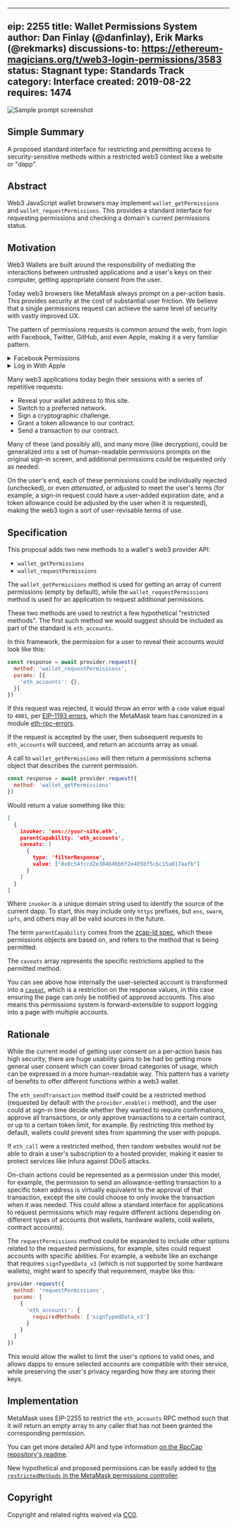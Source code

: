 
---
eip: 2255
title: Wallet Permissions System
author: Dan Finlay (@danfinlay), Erik Marks (@rekmarks)
discussions-to: https://ethereum-magicians.org/t/web3-login-permissions/3583
status: Stagnant
type: Standards Track
category: Interface
created: 2019-08-22
requires: 1474
---

![Sample prompt screenshot](../assets/eip-2255/permissions.png)

## Simple Summary

A proposed standard interface for restricting and permitting access to security-sensitive methods within a restricted web3 context like a website or "dapp".

## Abstract

Web3 JavaScript wallet browsers may implement `wallet_getPermissions` and `wallet_requestPermissions`. This provides a standard interface for requesting permissions and checking a domain's current permissions status.

## Motivation

Web3 Wallets are built around the responsibility of mediating the interactions between untrusted applications and a user's keys on their computer, getting appropriate consent from the user.

Today web3 browsers like MetaMask always prompt on a per-action basis. This provides security at the cost of substantial user friction. We believe that a single permissions request can achieve the same level of security with vastly improved UX.

The pattern of permissions requests is common around the web, from login with Facebook, Twitter, GitHub, and even Apple, making it a very familiar pattern.

<details>
  <summary>Facebook Permissions</summary>
  <img src="../assets/eip-2255/facebook_permissions.png" alt="Facebook Permissions" />
</details>

<details>
  <summary>Log in With Apple</summary>
  <img src="../assets/eip-2255/log_in_with_apple.jpeg" alt="Log in With Apple" />
</details>

Many web3 applications today begin their sessions with a series of repetitive requests:

- Reveal your wallet address to this site.
- Switch to a preferred network.
- Sign a cryptographic challenge.
- Grant a token allowance to our contract.
- Send a transaction to our contract.

Many of these (and possibly all), and many more (like decryption), could be generalized into a set of human-readable permissions prompts on the original sign-in screen, and additional permissions could be requested only as needed.

On the user's end, each of these permissions could be individually rejected (unchecked), or even _attenuated_, or adjusted to meet the user's terms (for example, a sign-in request could have a user-added expiration date, and a token allowance could be adjusted by the user when it is requested), making the web3 login a sort of user-revisable terms of use.

## Specification

This proposal adds two new methods to a wallet's web3 provider API:

- `wallet_getPermissions`
- `wallet_requestPermissions`

The `wallet_getPermissions` method is used for getting an array of current permissions (empty by default), while the `wallet_requestPermissions` method is used for an application to request additional permissions.

These two methods are used to restrict a few hypothetical "restricted methods". The first such method we would suggest should be included as part of the standard is `eth_accounts`.

In this framework, the permission for a user to reveal their accounts would look like this:

```javascript
const response = await provider.request({
  method: 'wallet_requestPermissions',
  params: [{
    'eth_accounts': {},
  }]
})
```

If this request was rejected, it would throw an error with a `code` value equal to `4001`, per [EIP-1193 errors](./eip-1193.md), which the MetaMask team has canonized in a module [eth-rpc-errors](https://github.com/metamask/eth-rpc-errors).

If the request is accepted by the user, then subsequent requests to `eth_accounts` will succeed, and return an accounts array as usual.

A call to `wallet_getPermissions` will then return a permissions schema object that describes the current permission.

```javascript
const response = await provider.request({
  method: 'wallet_getPermissions'
})
```

Would return a value something like this:

```json
[
  {
    invoker: 'ens://your-site.eth',
    parentCapability: 'eth_accounts',
    caveats: [
      {
        type: 'filterResponse',
        value: ["0x0c54fccd2e384b4bb6f2e405bf5cbc15a017aafb"]
      }
    ]
  }
]
```

Where `invoker` is a unique domain string used to identify the source of the current dapp. To start, this may include only `https` prefixes, but `ens`, `swarm`, `ipfs`, and others may all be valid sources in the future.

The term `parentCapability` comes from the [zcap-ld spec](https://w3c-ccg.github.io/zcap-ld/), which these permissions objects are based on, and refers to the method that is being permitted.

The `caveats` array represents the specific restrictions applied to the permitted method.

You can see above how internally the user-selected account is transformed into a [`caveat`](https://github.com/MetaMask/json-rpc-capabilities-middleware/blob/master/src/%40types/ocap-ld.d.ts#L28-L33), which is a restriction on the response values, in this case ensuring the page can only be notified of approved accounts. This also means this permissions system is forward-extensible to support logging into a page with multiple accounts.

## Rationale

While the current model of getting user consent on a per-action basis has high security, there are huge usability gains to be had bo getting more general user consent which can cover broad categories of usage, which can be expressed in a more human-readable way. This pattern has a variety of benefits to offer different functions within a web3 wallet.

The `eth_sendTransaction` method itself could be a restricted method (requested by default with the `provider.enable()` method), and the user could at sign-in time decide whether they wanted to require confirmations, approve all transactions, or only approve transactions to a certain contract, or up to a certain token limit, for example. By restricting this method by default, wallets could prevent sites from spamming the user with popups.

If `eth_call` were a restricted method, then random websites would not be able to drain a user's subscription to a hosted provider, making it easier to protect services like Infura against DDoS attacks.

On-chain actions could be represented as a permission under this model, for example, the permission to send an allowance-setting transaction to a specific token address is virtually equivalent to the approval of that transaction, except the site could choose to only invoke the transaction when it was needed. This could allow a standard interface for applications to request permissions which may require different actions depending on different types of accounts (hot wallets, hardware wallets, cold wallets, contract accounts).

The `requestPermissions` method could be expanded to include other options related to the requested permissions, for example, sites could request accounts with specific abilities. For example, a website like an exchange that requires `signTypedData_v3` (which is not supported by some hardware wallets), might want to specify that requirement, maybe like this:

```javascript
provider.request({
  method: 'requestPermissions',
  params: [
    {
      'eth_accounts': {
        requiredMethods: ['signTypedData_v3']
      }
    }
  ]
})
```

This would allow the wallet to limit the user's options to valid ones, and allows dapps to ensure selected accounts are compatible with their service, while preserving the user's privacy regarding how they are storing their keys.

## Implementation

MetaMask uses EIP-2255 to restrict the `eth_accounts` RPC method such that it will return an empty array to any caller that has not been granted the corresponding permission.

You can get more detailed API and type information [on the RpcCap repository's readme](https://github.com/MetaMask/rpc-cap#rpc-methods).

New hypothetical and proposed permissions can be easily added to [the `restrictedMethods` in the MetaMask permissions controller](https://github.com/MetaMask/metamask-extension/blob/76a2a9b/app/scripts/controllers/permissions/restrictedMethods.js).

## Copyright

Copyright and related rights waived via [CC0](../LICENSE.md).